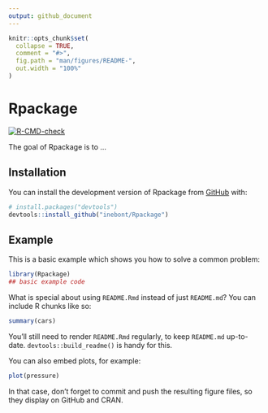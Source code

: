 ```yaml
---
output: github_document
---
```


<!-- README.md is generated from README.Rmd. Please edit that file -->

```r
knitr::opts_chunk$set(
  collapse = TRUE,
  comment = "#>",
  fig.path = "man/figures/README-",
  out.width = "100%"
)
```

# Rpackage

<!-- badges: start -->
[![R-CMD-check](https://github.com/inebont/Rpackage/actions/workflows/R-CMD-check.yaml/badge.svg)](https://github.com/inebont/Rpackage/actions/workflows/R-CMD-check.yaml)
<!-- badges: end -->

The goal of Rpackage is to ...

## Installation

You can install the development version of Rpackage from [GitHub](https://github.com/) with:

``` r
# install.packages("devtools")
devtools::install_github("inebont/Rpackage")
```

## Example

This is a basic example which shows you how to solve a common problem:

```r
library(Rpackage)
## basic example code
```

What is special about using `README.Rmd` instead of just `README.md`? You can include R chunks like so:

```r
summary(cars)
```

You'll still need to render `README.Rmd` regularly, to keep `README.md` up-to-date. `devtools::build_readme()` is handy for this.

You can also embed plots, for example:

```r
plot(pressure)
```

In that case, don't forget to commit and push the resulting figure files, so they display on GitHub and CRAN.
